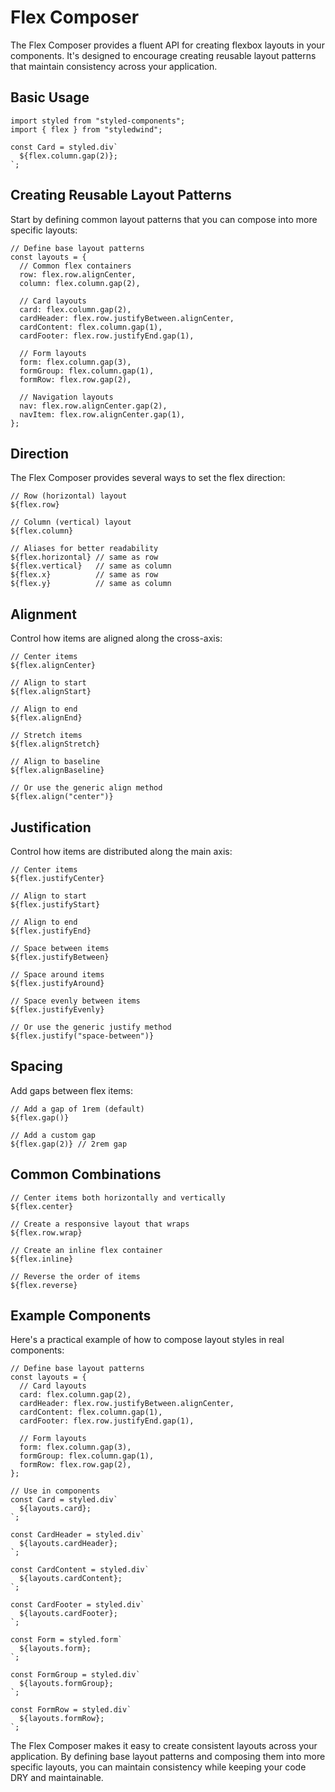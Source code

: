 # Flex Composer

The Flex Composer provides a fluent API for creating flexbox layouts in your components. It's designed to encourage creating reusable layout patterns that maintain consistency across your application.

## Basic Usage

```tsx
import styled from "styled-components";
import { flex } from "styledwind";

const Card = styled.div`
  ${flex.column.gap(2)};
`;
```

## Creating Reusable Layout Patterns

Start by defining common layout patterns that you can compose into more specific layouts:

```tsx
// Define base layout patterns
const layouts = {
  // Common flex containers
  row: flex.row.alignCenter,
  column: flex.column.gap(2),
  
  // Card layouts
  card: flex.column.gap(2),
  cardHeader: flex.row.justifyBetween.alignCenter,
  cardContent: flex.column.gap(1),
  cardFooter: flex.row.justifyEnd.gap(1),
  
  // Form layouts
  form: flex.column.gap(3),
  formGroup: flex.column.gap(1),
  formRow: flex.row.gap(2),
  
  // Navigation layouts
  nav: flex.row.alignCenter.gap(2),
  navItem: flex.row.alignCenter.gap(1),
};
```

## Direction

The Flex Composer provides several ways to set the flex direction:

```tsx
// Row (horizontal) layout
${flex.row}

// Column (vertical) layout
${flex.column}

// Aliases for better readability
${flex.horizontal} // same as row
${flex.vertical}   // same as column
${flex.x}          // same as row
${flex.y}          // same as column
```

## Alignment

Control how items are aligned along the cross-axis:

```tsx
// Center items
${flex.alignCenter}

// Align to start
${flex.alignStart}

// Align to end
${flex.alignEnd}

// Stretch items
${flex.alignStretch}

// Align to baseline
${flex.alignBaseline}

// Or use the generic align method
${flex.align("center")}
```

## Justification

Control how items are distributed along the main axis:

```tsx
// Center items
${flex.justifyCenter}

// Align to start
${flex.justifyStart}

// Align to end
${flex.justifyEnd}

// Space between items
${flex.justifyBetween}

// Space around items
${flex.justifyAround}

// Space evenly between items
${flex.justifyEvenly}

// Or use the generic justify method
${flex.justify("space-between")}
```

## Spacing

Add gaps between flex items:

```tsx
// Add a gap of 1rem (default)
${flex.gap()}

// Add a custom gap
${flex.gap(2)} // 2rem gap
```

## Common Combinations

```tsx
// Center items both horizontally and vertically
${flex.center}

// Create a responsive layout that wraps
${flex.row.wrap}

// Create an inline flex container
${flex.inline}

// Reverse the order of items
${flex.reverse}
```

## Example Components

Here's a practical example of how to compose layout styles in real components:

```tsx
// Define base layout patterns
const layouts = {
  // Card layouts
  card: flex.column.gap(2),
  cardHeader: flex.row.justifyBetween.alignCenter,
  cardContent: flex.column.gap(1),
  cardFooter: flex.row.justifyEnd.gap(1),
  
  // Form layouts
  form: flex.column.gap(3),
  formGroup: flex.column.gap(1),
  formRow: flex.row.gap(2),
};

// Use in components
const Card = styled.div`
  ${layouts.card};
`;

const CardHeader = styled.div`
  ${layouts.cardHeader};
`;

const CardContent = styled.div`
  ${layouts.cardContent};
`;

const CardFooter = styled.div`
  ${layouts.cardFooter};
`;

const Form = styled.form`
  ${layouts.form};
`;

const FormGroup = styled.div`
  ${layouts.formGroup};
`;

const FormRow = styled.div`
  ${layouts.formRow};
`;
```

The Flex Composer makes it easy to create consistent layouts across your application. By defining base layout patterns and composing them into more specific layouts, you can maintain consistency while keeping your code DRY and maintainable.
